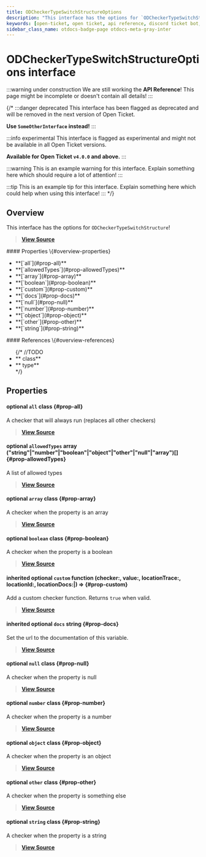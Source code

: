 ```yaml
---
title: ODCheckerTypeSwitchStructureOptions
description: "This interface has the options for `ODCheckerTypeSwitchStructure`!"
keywords: [open-ticket, open ticket, api reference, discord ticket bot, interface]
sidebar_class_name: otdocs-badge-page otdocs-meta-gray-inter
---
```

<head>
    <link rel="apple-touch-icon" href="/img/logo_vertical.png"/>
</head>

# ODCheckerTypeSwitchStructureOptions <M color="gray">interface</M>

:::warning under construction
We are still working the **API Reference**! This page might be incomplete or doesn't contain all details!
:::

{/*
:::danger deprecated
This interface has been flagged as deprecated and will be removed in the next version of Open Ticket.

**Use `SomeOtherInterface` instead!**
:::

:::info experimental
This interface is flagged as experimental and might not be available in all Open Ticket versions.

**Available for Open Ticket `v4.0.0` and above.**
:::

:::warning
This is an example warning for this interface. Explain something here which should require a lot of attention!
:::

:::tip
This is an example tip for this interface. Explain something here which could help when using this interface!
:::
*/}

## Overview
This interface has the options for `ODCheckerTypeSwitchStructure`!

> [**View Source**](https://otgithub.dj-dj.be/tree/main/src/core/api/modules/checker.ts#L856)

<FlexHorizontal>
<div style={{width:"50%"}} className="otdocs-flex-mobile-width">
    #### Properties \{#overview-properties}
    <ul>
        <li>**[`all`](#prop-all)**</li>
        <li>**[`allowedTypes`](#prop-allowedTypes)**</li>
        <li>**[`array`](#prop-array)**</li>
        <li>**[`boolean`](#prop-boolean)**</li>
        <li>**[`custom`](#prop-custom)**</li>
        <li>**[`docs`](#prop-docs)**</li>
        <li>**[`null`](#prop-null)**</li>
        <li>**[`number`](#prop-number)**</li>
        <li>**[`object`](#prop-object)**</li>
        <li>**[`other`](#prop-other)**</li>
        <li>**[`string`](#prop-string)**</li>
    </ul>
</div>
<div style={{width:"50%"}} className="otdocs-flex-mobile-width">
    #### References \{#overview-references}
    <ul>
        {/*
        //TODO
        <li>**<code><ApiUrl url="class:ODId" label="api.ODId"/></code> <M color="purple">class</M>**</li>
        <li>**<code><ApiUrl url="type:ODExampleType" label="api.ODExampleType"/></code> <M color="brown">type</M>**</li>
        */}
    </ul>
</div>
</FlexHorizontal>

## Properties
<Divider></Divider>
#### <C color="purple">optional</C> `all` <M color="purple">class</M> <ApiBlock><ApiUrl url="class:ODCheckerStructure" label="api.ODCheckerStructure"/></ApiBlock> \{#prop-all}
A checker that will always run (replaces all other checkers)

> [**View Source**](https://otgithub.dj-dj.be/tree/main/src/core/api/modules/checker.ts#L858)

<Divider></Divider>
#### <C color="pink">optional</C> `allowedTypes` <M color="pink">array</M> <ApiBlock>("string"|"number"|"boolean"|"object"|"other"|"null"|"array")[]</ApiBlock> \{#prop-allowedTypes}
A list of allowed types

> [**View Source**](https://otgithub.dj-dj.be/tree/main/src/core/api/modules/checker.ts#L874)

<Divider></Divider>
#### <C color="purple">optional</C> `array` <M color="purple">class</M> <ApiBlock><ApiUrl url="class:ODCheckerStructure" label="api.ODCheckerStructure"/></ApiBlock> \{#prop-array}
A checker when the property is an array

> [**View Source**](https://otgithub.dj-dj.be/tree/main/src/core/api/modules/checker.ts#L868)

<Divider></Divider>
#### <C color="purple">optional</C> `boolean` <M color="purple">class</M> <ApiBlock><ApiUrl url="class:ODCheckerBooleanStructure" label="api.ODCheckerBooleanStructure"/></ApiBlock> \{#prop-boolean}
A checker when the property is a boolean

> [**View Source**](https://otgithub.dj-dj.be/tree/main/src/core/api/modules/checker.ts#L864)

<Divider></Divider>
#### <C color="orange">inherited</C> <C color="orange">optional</C> `custom` <M color="orange">function</M> <ApiBlock>(checker:<ApiUrl url="class:ODChecker" label="api.ODChecker"/>, value:<ApiUrl url="type:ODValidJsonType" label="api.ODValidJsonType"/>, locationTrace:<ApiUrl url="type:ODCheckerLocationTrace" label="api.ODCheckerLocationTrace"/>, locationId:<ApiUrl url="class:ODId" label="api.ODId"/>, locationDocs:<ApiUrl url="js:null" label="null"/>|<ApiUrl url="js:string" label="string"/>) => <ApiUrl url="js:boolean" label="boolean"/></ApiBlock> \{#prop-custom}
Add a custom checker function. Returns `true` when valid.

> [**View Source**](https://otgithub.dj-dj.be/tree/main/src/core/api/modules/checker.ts#L392)

<Divider></Divider>
#### <C color="blue">inherited</C> <C color="blue">optional</C> `docs` <M color="blue">string</M> <ApiBlock><ApiUrl url="js:string" label="string"/></ApiBlock> \{#prop-docs}
Set the url to the documentation of this variable.

> [**View Source**](https://otgithub.dj-dj.be/tree/main/src/core/api/modules/checker.ts#L394)

<Divider></Divider>
#### <C color="purple">optional</C> `null` <M color="purple">class</M> <ApiBlock><ApiUrl url="class:ODCheckerStructure" label="api.ODCheckerStructure"/></ApiBlock> \{#prop-null}
A checker when the property is null

> [**View Source**](https://otgithub.dj-dj.be/tree/main/src/core/api/modules/checker.ts#L866)

<Divider></Divider>
#### <C color="purple">optional</C> `number` <M color="purple">class</M> <ApiBlock><ApiUrl url="class:ODCheckerNumberStructure" label="api.ODCheckerNumberStructure"/></ApiBlock> \{#prop-number}
A checker when the property is a number

> [**View Source**](https://otgithub.dj-dj.be/tree/main/src/core/api/modules/checker.ts#L862)

<Divider></Divider>
#### <C color="purple">optional</C> `object` <M color="purple">class</M> <ApiBlock><ApiUrl url="class:ODCheckerObjectStructure" label="api.ODCheckerObjectStructure"/></ApiBlock> \{#prop-object}
A checker when the property is an object

> [**View Source**](https://otgithub.dj-dj.be/tree/main/src/core/api/modules/checker.ts#L870)

<Divider></Divider>
#### <C color="purple">optional</C> `other` <M color="purple">class</M> <ApiBlock><ApiUrl url="class:ODCheckerStructure" label="api.ODCheckerStructure"/></ApiBlock> \{#prop-other}
A checker when the property is something else

> [**View Source**](https://otgithub.dj-dj.be/tree/main/src/core/api/modules/checker.ts#L872)

<Divider></Divider>
#### <C color="purple">optional</C> `string` <M color="purple">class</M> <ApiBlock><ApiUrl url="class:ODCheckerStringStructure" label="api.ODCheckerStringStructure"/></ApiBlock> \{#prop-string}
A checker when the property is a string

> [**View Source**](https://otgithub.dj-dj.be/tree/main/src/core/api/modules/checker.ts#L860)

<Divider></Divider>
